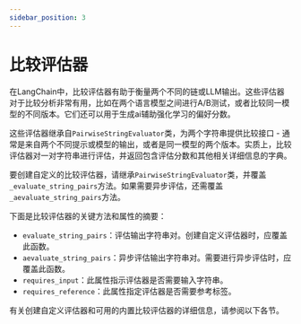 ```yaml
---
sidebar_position: 3
---
```

# 比较评估器

在LangChain中，比较评估器有助于衡量两个不同的链或LLM输出。这些评估器对于比较分析非常有用，比如在两个语言模型之间进行A/B测试，或者比较同一模型的不同版本。它们还可以用于生成ai辅助强化学习的偏好分数。

这些评估器继承自`PairwiseStringEvaluator`类，为两个字符串提供比较接口 - 通常是来自两个不同提示或模型的输出，或者是同一模型的两个版本。实质上，比较评估器对一对字符串进行评估，并返回包含评估分数和其他相关详细信息的字典。

要创建自定义的比较评估器，请继承`PairwiseStringEvaluator`类，并覆盖`_evaluate_string_pairs`方法。如果需要异步评估，还需覆盖`_aevaluate_string_pairs`方法。

下面是比较评估器的关键方法和属性的摘要：

- `evaluate_string_pairs`：评估输出字符串对。创建自定义评估器时，应覆盖此函数。
- `aevaluate_string_pairs`：异步评估输出字符串对。需要进行异步评估时，应覆盖此函数。
- `requires_input`：此属性指示评估器是否需要输入字符串。
- `requires_reference`：此属性指定评估器是否需要参考标签。

有关创建自定义评估器和可用的内置比较评估器的详细信息，请参阅以下各节。


<DocCardList />
